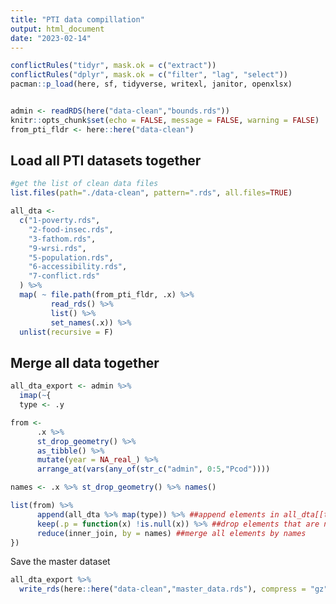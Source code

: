 ```yaml
---
title: "PTI data compillation"
output: html_document
date: "2023-02-14"
---
```


```r
conflictRules("tidyr", mask.ok = c("extract"))
conflictRules("dplyr", mask.ok = c("filter", "lag", "select"))
pacman::p_load(here, sf, tidyverse, writexl, janitor, openxlsx)


admin <- readRDS(here("data-clean","bounds.rds")) 
knitr::opts_chunk$set(echo = FALSE, message = FALSE, warning = FALSE)
from_pti_fldr <- here::here("data-clean")
```

## Load all PTI datasets together
```r
#get the list of clean data files
list.files(path="./data-clean", pattern=".rds", all.files=TRUE)

all_dta <- 
  c("1-poverty.rds",
    "2-food-insec.rds",
    "3-fathom.rds",
    "9-wrsi.rds",
    "5-population.rds",
    "6-accessibility.rds",
    "7-conflict.rds"
  ) %>%
  map( ~ file.path(from_pti_fldr, .x) %>% 
         read_rds() %>% 
         list() %>% 
         set_names(.x)) %>% 
  unlist(recursive = F)
```

## Merge all data together

```r
all_dta_export <- admin %>%
  imap(~{
  type <- .y

from <- 
      .x %>% 
      st_drop_geometry() %>% 
      as_tibble() %>% 
      mutate(year = NA_real_) %>% 
      arrange_at(vars(any_of(str_c("admin", 0:5,"Pcod"))))

names <- .x %>% st_drop_geometry() %>% names()

list(from) %>%
      append(all_dta %>% map(type)) %>% ##append elements in all_dta[[type]] to the original list.
      keep(.p = function(x) !is.null(x)) %>% ##drop elements that are null.
      reduce(inner_join, by = names) ##merge all elements by names
}) 
```
Save the master dataset
```r
all_dta_export %>%
  write_rds(here::here("data-clean","master_data.rds"), compress = "gz")
```
